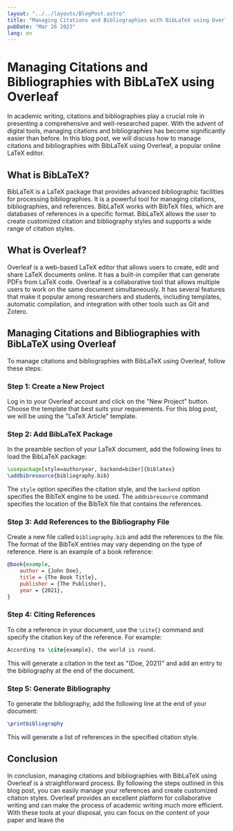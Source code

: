 ```yaml
---
layout: "../../layouts/BlogPost.astro"
title: "Managing Citations and Bibliographies with BibLaTeX using Overleaf"
pubDate: "Mar 26 2023"
lang: en
---
```


# Managing Citations and Bibliographies with BibLaTeX using Overleaf

In academic writing, citations and bibliographies play a crucial role in presenting a comprehensive and well-researched paper. With the advent of digital tools, managing citations and bibliographies has become significantly easier than before. In this blog post, we will discuss how to manage citations and bibliographies with BibLaTeX using Overleaf, a popular online LaTeX editor.

## What is BibLaTeX?

BibLaTeX is a LaTeX package that provides advanced bibliographic facilities for processing bibliographies. It is a powerful tool for managing citations, bibliographies, and references. BibLaTeX works with BibTeX files, which are databases of references in a specific format. BibLaTeX allows the user to create customized citation and bibliography styles and supports a wide range of citation styles.

## What is Overleaf?

Overleaf is a web-based LaTeX editor that allows users to create, edit and share LaTeX documents online. It has a built-in compiler that can generate PDFs from LaTeX code. Overleaf is a collaborative tool that allows multiple users to work on the same document simultaneously. It has several features that make it popular among researchers and students, including templates, automatic compilation, and integration with other tools such as Git and Zotero.

## Managing Citations and Bibliographies with BibLaTeX using Overleaf

To manage citations and bibliographies with BibLaTeX using Overleaf, follow these steps:

### Step 1: Create a New Project

Log in to your Overleaf account and click on the "New Project" button. Choose the template that best suits your requirements. For this blog post, we will be using the "LaTeX Article" template.

### Step 2: Add BibLaTeX Package

In the preamble section of your LaTeX document, add the following lines to load the BibLaTeX package:


```latex
\usepackage[style=authoryear, backend=biber]{biblatex} 
\addbibresource{bibliography.bib}
```

The `style` option specifies the citation style, and the `backend` option specifies the BibTeX engine to be used. The `addbibresource` command specifies the location of the BibTeX file that contains the references.

### Step 3: Add References to the Bibliography File

Create a new file called `bibliography.bib` and add the references to the file. The format of the BibTeX entries may vary depending on the type of reference. Here is an example of a book reference:

```bibtex
@book{example,     
	author = {John Doe},     
	title = {The Book Title},     
	publisher = {The Publisher},     
	year = {2021}, 
}
```

### Step 4: Citing References

To cite a reference in your document, use the `\cite{}` command and specify the citation key of the reference. For example:

```latex
According to \cite{example}, the world is round.
```

This will generate a citation in the text as "(Doe, 2021)" and add an entry to the bibliography at the end of the document.

### Step 5: Generate Bibliography

To generate the bibliography, add the following line at the end of your document:

```latex
\printbibliography
```

This will generate a list of references in the specified citation style.

## Conclusion

In conclusion, managing citations and bibliographies with BibLaTeX using Overleaf is a straightforward process. By following the steps outlined in this blog post, you can easily manage your references and create customized citation styles. Overleaf provides an excellent platform for collaborative writing and can make the process of academic writing much more efficient. With these tools at your disposal, you can focus on the content of your paper and leave the